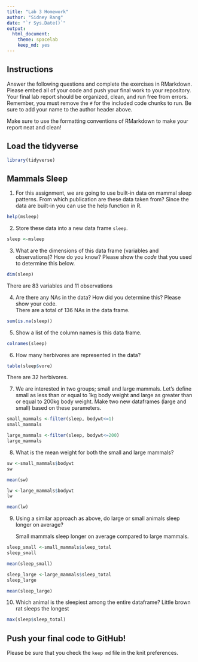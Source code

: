 ```yaml
---
title: "Lab 3 Homework"
author: "Sidney Rang"
date: "`r Sys.Date()`"
output:
  html_document: 
    theme: spacelab
    keep_md: yes
---
```


## Instructions

Answer the following questions and complete the exercises in RMarkdown. Please embed all of your code and push your final work to your repository. Your final lab report should be organized, clean, and run free from errors. Remember, you must remove the `#` for the included code chunks to run. Be sure to add your name to the author header above.

Make sure to use the formatting conventions of RMarkdown to make your report neat and clean!

## Load the tidyverse

```r
library(tidyverse)
```

## Mammals Sleep

1.  For this assignment, we are going to use built-in data on mammal sleep patterns. From which publication are these data taken from? Since the data are built-in you can use the help function in R.

```r
help(msleep)
```

2.  Store these data into a new data frame `sleep`.

```r
sleep <-msleep
```

3.  What are the dimensions of this data frame (variables and observations)? How do you know? Please show the *code* that you used to determine this below.

```r
dim(sleep)
```

There are 83 variables and 11 observations

4.  Are there any NAs in the data? How did you determine this? Please show your code.\
    There are a total of 136 NAs in the data frame.

```r
sum(is.na(sleep))
```

5.  Show a list of the column names is this data frame.

```r
colnames(sleep)
```

6.  How many herbivores are represented in the data?

```r
table(sleep$vore)
```

There are 32 herbivores.

7.  We are interested in two groups; small and large mammals. Let's define small as less than or equal to 1kg body weight and large as greater than or equal to 200kg body weight. Make two new dataframes (large and small) based on these parameters.

```r
small_mammals <-filter(sleep, bodywt<=1)
small_mammals
```

```r
large_mammals <-filter(sleep, bodywt<=200)
large_mammals
```

8.  What is the mean weight for both the small and large mammals?

```r
sw <-small_mammals$bodywt
sw
```

```r
mean(sw)
```

```r
lw <-large_mammals$bodywt
lw
```

```r
mean(lw)
```

9.  Using a similar approach as above, do large or small animals sleep longer on average?

    Small mammals sleep longer on average compared to large mammals.

```r
sleep_small <-small_mammals$sleep_total
sleep_small
```

```r
mean(sleep_small)
```

```r
sleep_large <-large_mammals$sleep_total
sleep_large
```

```r
mean(sleep_large)
```

10. Which animal is the sleepiest among the entire dataframe? Little brown rat sleeps the longest

```r
max(sleep$sleep_total)
```

## Push your final code to GitHub!

Please be sure that you check the `keep md` file in the knit preferences.

